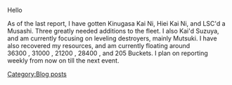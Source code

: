 Hello

As of the last report, I have gotten Kinugasa Kai Ni, Hiei Kai Ni, and LSC'd a Musashi. Three greatly needed additions to the fleet. I also Kai'd Suzuya, and am currently focusing on leveling destroyers, mainly Mutsuki. I have also recovered my resources, and am currently floating around 36300 {{Fuel}}, 31000 {{Ammo}}, 21200 {{Steel}}, 28400 {{Bauxite}}, and 205 Buckets. I plan on reporting weekly from now on till the next event.
[[Category:Blog posts]]